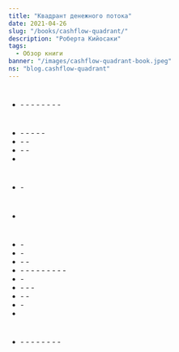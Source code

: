```yaml
---
title: "Квадрант денежного потока"
date: 2021-04-26
slug: "/books/cashflow-quadrant/"
description: "Роберта Кийосаки"
tags:
  - Обзор книги
banner: "/images/cashflow-quadrant-book.jpeg"
ns: "blog.cashflow-quadrant"
---
```


<div className="image-container">
    <div className="image_item">
    <Translation id="image_path" altTextId="title" tag="img" ns={props.data.post.ns} />
    </div>
</div>

<style jsx>{`
  .image-container {
    width: 300px;
    height: 300px;
    margin: auto;
    position: relative;
    margin-bottom: 210px;
    text-align: center;
  }
   .image-container img {
    margin-top: 0.5rem;
    max-width: 100%;
    max-height: 100%;
  }
`}</style>

<Translation id="main_heading" tag="h2" ns={props.data.post.ns} />

<Translation id="main_description" tag="p" ns={props.data.post.ns} />

<Translation id="key_points" tag="h3" ns={props.data.post.ns} />

<Translation id="key_points_sum" tag="p" ns={props.data.post.ns} />

#

- <Translation id="quadrant_types" tag="strong" ns={props.data.post.ns} />
  - <Translation id="quadrant_types_subItem1" tag="span" ns={props.data.post.ns} />
    - <Translation id="quadrant_types_subItem1_1" tag="span" ns={props.data.post.ns} />
  - <Translation id="quadrant_types_subItem2" tag="span" ns={props.data.post.ns} />
    - <Translation id="quadrant_types_subItem2_1" tag="span" ns={props.data.post.ns} />
  - <Translation id="quadrant_types_subItem3" tag="span" ns={props.data.post.ns} />
    - <Translation id="quadrant_types_subItem3_1" tag="span" ns={props.data.post.ns} />
  - <Translation id="quadrant_types_subItem4" tag="span" ns={props.data.post.ns} />
    - <Translation id="quadrant_types_subItem4_1" tag="span" ns={props.data.post.ns} />

> <Translation id="rich_dad_quote" tag="span" ns={props.data.post.ns} />

#

- <Translation id="quadrant_analysis" tag="strong" ns={props.data.post.ns} />
  - <Translation id="quadrant_analysis_subItem1" tag="span" ns={props.data.post.ns} />
  - <Translation id="quadrant_analysis_subItem2" tag="span" ns={props.data.post.ns} />
    - <Translation id="quadrant_analysis_subItem2_1" tag="span" ns={props.data.post.ns} />
    - <Translation id="quadrant_analysis_subItem2_2" tag="span" ns={props.data.post.ns} />
    - <Translation id="quadrant_analysis_subItem2_3" tag="span" ns={props.data.post.ns} />

- <Translation id="mistakes_learning" tag="strong" ns={props.data.post.ns} />
  - <Translation id="mistakes_learning_subItem1" tag="span" ns={props.data.post.ns} />
    - <Translation id="mistakes_learning_subItem1_1" tag="span" ns={props.data.post.ns} />

- <Translation id="wealth_secrets" tag="strong" ns={props.data.post.ns} />
  - <Translation id="wealth_secrets_subItem1" tag="span" ns={props.data.post.ns} />
  - <Translation id="wealth_secrets_subItem2" tag="span" ns={props.data.post.ns} />

- <Translation id="wealth_definition" tag="strong" ns={props.data.post.ns} />

> <Translation id="wealth_quote" tag="span" ns={props.data.post.ns} />

#

- <Translation id="freedom_price" tag="strong" ns={props.data.post.ns} />
  - <Translation id="freedom_price_subItem1" tag="span" ns={props.data.post.ns} />

> <Translation id="ford_quote" tag="span" ns={props.data.post.ns} />

#

- <Translation id="advice_caution" tag="strong" ns={props.data.post.ns} />

> <Translation id="buffett_quote" tag="span" ns={props.data.post.ns} />

#

- <Translation id="professional_guidance" tag="strong" ns={props.data.post.ns} />
  - <Translation id="professional_guidance_subItem1" tag="span" ns={props.data.post.ns} />

- <Translation id="fact_opinion" tag="strong" ns={props.data.post.ns} />
  - <Translation id="fact_opinion_subItem1" tag="span" ns={props.data.post.ns} />

- <Translation id="debt_management" tag="strong" ns={props.data.post.ns} />
  - <Translation id="debt_management_subItem1" tag="span" ns={props.data.post.ns} />
  - <Translation id="debt_management_subItem2" tag="span" ns={props.data.post.ns} />

- <Translation id="financial_planning" tag="strong" ns={props.data.post.ns} />
  - <Translation id="financial_planning_subItem1" tag="span" ns={props.data.post.ns} />
  - <Translation id="financial_planning_subItem2" tag="span" ns={props.data.post.ns} />
    - <Translation id="financial_planning_subItem2_1" tag="span" ns={props.data.post.ns} />
    - <Translation id="financial_planning_subItem2_2" tag="span" ns={props.data.post.ns} />
    - <Translation id="financial_planning_subItem2_3" tag="span" ns={props.data.post.ns} />
    - <Translation id="financial_planning_subItem2_4" tag="span" ns={props.data.post.ns} />
    - <Translation id="financial_planning_subItem2_5" tag="span" ns={props.data.post.ns} />
  - <Translation id="financial_planning_subItem3" tag="span" ns={props.data.post.ns} />
  - <Translation id="financial_planning_subItem4" tag="span" ns={props.data.post.ns} />

- <Translation id="expertise" tag="strong" ns={props.data.post.ns} />
  - <Translation id="expertise_subItem1" tag="span" ns={props.data.post.ns} />

- <Translation id="business_before_investing" tag="strong" ns={props.data.post.ns} />
  - <Translation id="business_before_investing_subItem1" tag="span" ns={props.data.post.ns} />
  - <Translation id="business_before_investing_subItem2" tag="span" ns={props.data.post.ns} />
  - <Translation id="business_before_investing_subItem3" tag="span" ns={props.data.post.ns} />

- <Translation id="investment_reality" tag="strong" ns={props.data.post.ns} />
  - <Translation id="investment_reality_subItem1" tag="span" ns={props.data.post.ns} />
  - <Translation id="investment_reality_subItem2" tag="span" ns={props.data.post.ns} />

- <Translation id="investment_knowledge" tag="strong" ns={props.data.post.ns} />
  - <Translation id="investment_knowledge_subItem1" tag="span" ns={props.data.post.ns} />

- <Translation id="rich_dad_description" tag="strong" ns={props.data.post.ns} />

> <Translation id="rich_dad_quote2" tag="span" ns={props.data.post.ns} />

#

<Translation id="takeaway_heading" tag="h3" ns={props.data.post.ns} />

<Translation id="takeaway_text1" tag="p" ns={props.data.post.ns} />

<Translation id="takeaway_text2" tag="p" ns={props.data.post.ns} />

#

- <Translation id="lessons_learned" tag="strong" ns={props.data.post.ns} />
  - <Translation id="lessons_learned_subItem1" tag="span" ns={props.data.post.ns} />
    - <Translation id="lessons_learned_subItem1_1" tag="span" ns={props.data.post.ns} />
    - <Translation id="lessons_learned_subItem1_2" tag="span" ns={props.data.post.ns} />
  - <Translation id="lessons_learned_subItem2" tag="span" ns={props.data.post.ns} />
  - <Translation id="lessons_learned_subItem3" tag="span" ns={props.data.post.ns} />
  - <Translation id="lessons_learned_subItem4" tag="span" ns={props.data.post.ns} />
    - <Translation id="lessons_learned_subItem4_1" tag="span" ns={props.data.post.ns} />
    - <Translation id="lessons_learned_subItem4_2" tag="span" ns={props.data.post.ns} />
